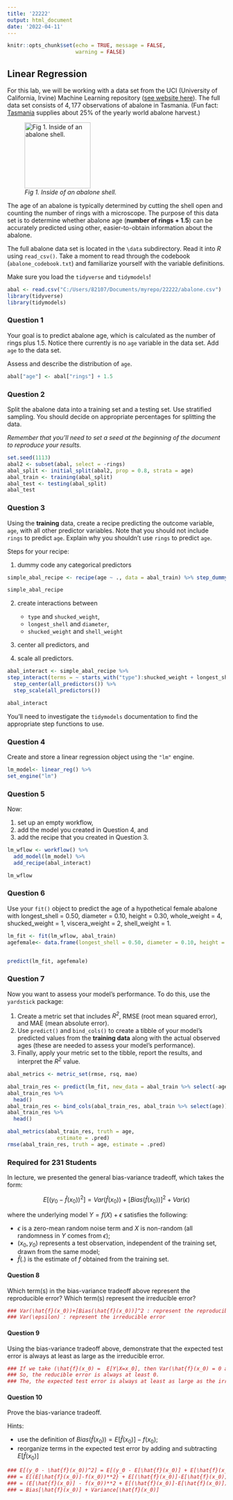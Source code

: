 ```yaml
---
title: '22222'
output: html_document
date: '2022-04-11'
---
```


```r
knitr::opts_chunk$set(echo = TRUE, message = FALSE,
                      warning = FALSE)
```

## Linear Regression

For this lab, we will be working with a data set from the UCI (University of California, Irvine) Machine Learning repository ([see website here](http://archive.ics.uci.edu/ml/datasets/Abalone)). The full data set consists of $4,177$ observations of abalone in Tasmania. (Fun fact: [Tasmania](https://en.wikipedia.org/wiki/Tasmania "Tasmania") supplies about $25\%$ of the yearly world abalone harvest.)

![*Fig 1. Inside of an abalone shell.*](https://cdn.shopify.com/s/files/1/1198/8002/products/1d89434927bffb6fd1786c19c2d921fb_2000x_652a2391-5a0a-4f10-966c-f759dc08635c_1024x1024.jpg?v=1582320404){width="152"}

The age of an abalone is typically determined by cutting the shell open and counting the number of rings with a microscope. The purpose of this data set is to determine whether abalone age (**number of rings + 1.5**) can be accurately predicted using other, easier-to-obtain information about the abalone.

The full abalone data set is located in the `\data` subdirectory. Read it into *R* using `read_csv()`. Take a moment to read through the codebook (`abalone_codebook.txt`) and familiarize yourself with the variable definitions.

Make sure you load the `tidyverse` and `tidymodels`!

```r
abal <- read.csv("C:/Users/82107/Documents/myrepo/22222/abalone.csv")
library(tidyverse)
library(tidymodels)
```


### Question 1

Your goal is to predict abalone age, which is calculated as the number of rings plus 1.5. Notice there currently is no `age` variable in the data set. Add `age` to the data set.

Assess and describe the distribution of `age`.

```r
abal["age"] <- abal["rings"] + 1.5
```


### Question 2

Split the abalone data into a training set and a testing set. Use stratified sampling. You should decide on appropriate percentages for splitting the data.

*Remember that you'll need to set a seed at the beginning of the document to reproduce your results.*

```r
set.seed(1113)
abal2 <- subset(abal, select = -rings)
abal_split <- initial_split(abal2, prop = 0.8, strata = age)
abal_train <- training(abal_split)
abal_test <- testing(abal_split)
abal_test
```


### Question 3

Using the **training** data, create a recipe predicting the outcome variable, `age`, with all other predictor variables. Note that you should not include `rings` to predict `age`. Explain why you shouldn't use `rings` to predict `age`.

Steps for your recipe:

1.  dummy code any categorical predictors

```r

simple_abal_recipe <- recipe(age ~ ., data = abal_train) %>% step_dummy(all_nominal_predictors())

simple_abal_recipe
```


2.  create interactions between

    -   `type` and `shucked_weight`,
    -   `longest_shell` and `diameter`,
    -   `shucked_weight` and `shell_weight`
    
3.  center all predictors, and

4.  scale all predictors.

```r
abal_interact <- simple_abal_recipe %>%
step_interact(terms = ~ starts_with("type"):shucked_weight + longest_shell:diameter + shucked_weight:shell_weight) %>%
  step_center(all_predictors()) %>%
  step_scale(all_predictors())

abal_interact

```

You'll need to investigate the `tidymodels` documentation to find the appropriate step functions to use.

### Question 4

Create and store a linear regression object using the `"lm"` engine.

```r
lm_model<- linear_reg() %>%
set_engine("lm")
```

### Question 5

Now:

1.  set up an empty workflow,
2.  add the model you created in Question 4, and
3.  add the recipe that you created in Question 3.

```r
lm_wflow <- workflow() %>%
  add_model(lm_model) %>%
  add_recipe(abal_interact)

lm_wflow
```


### Question 6

Use your `fit()` object to predict the age of a hypothetical female abalone with longest_shell = 0.50, diameter = 0.10, height = 0.30, whole_weight = 4, shucked_weight = 1, viscera_weight = 2, shell_weight = 1.

```r
lm_fit <- fit(lm_wflow, abal_train)
agefemale<- data.frame(longest_shell = 0.50, diameter = 0.10, height = 0.30, whole_weight = 4, shucked_weight = 1, viscera_weight = 2, shell_weight = 1, type='F')


predict(lm_fit, agefemale)

```


### Question 7

Now you want to assess your model's performance. To do this, use the `yardstick` package:

1.  Create a metric set that includes *R^2^*, RMSE (root mean squared error), and MAE (mean absolute error).
2.  Use `predict()` and `bind_cols()` to create a tibble of your model's predicted values from the **training data** along with the actual observed ages (these are needed to assess your model's performance).
3.  Finally, apply your metric set to the tibble, report the results, and interpret the *R^2^* value.

```r
abal_metrics <- metric_set(rmse, rsq, mae)

abal_train_res <- predict(lm_fit, new_data = abal_train %>% select(-age))
abal_train_res %>%
  head()
abal_train_res <- bind_cols(abal_train_res, abal_train %>% select(age))
abal_train_res %>%
  head()

abal_metrics(abal_train_res, truth = age, 
                estimate = .pred)
rmse(abal_train_res, truth = age, estimate = .pred)


```

### Required for 231 Students

In lecture, we presented the general bias-variance tradeoff, which takes the form:

$$
E[(y_0 - \hat{f}(x_0))^2]=Var(\hat{f}(x_0))+[Bias(\hat{f}(x_0))]^2+Var(\epsilon)
$$

where the underlying model $Y=f(X)+\epsilon$ satisfies the following:

- $\epsilon$ is a zero-mean random noise term and $X$ is non-random (all randomness in $Y$ comes from $\epsilon$);
- $(x_0, y_0)$ represents a test observation, independent of the training set, drawn from the same model;
- $\hat{f}(.)$ is the estimate of $f$ obtained from the training set.

#### Question 8

Which term(s) in the bias-variance tradeoff above represent the reproducible error? Which term(s) represent the irreducible error?

```r
### Var(\hat{f}(x_0))+[Bias(\hat{f}(x_0))]^2 : represent the reproducible error
### Var(\epsilon) : represent the irreducible error
```

#### Question 9

Using the bias-variance tradeoff above, demonstrate that the expected test error is always at least as large as the irreducible error.

```r
### If we take (\hat{f}(x_0) =  E[Y|X=x_0], then Var(\hat{f}(x_0) = 0 and [Bias(\hat{f}(x_0))]^2 = 0.
### So, the reducible error is always at least 0.
### The, the expected test error is always at least as large as the irreducbile error.
```


#### Question 10

Prove the bias-variance tradeoff.

Hints:

- use the definition of $Bias(\hat{f}(x_0))=E[\hat{f}(x_0)]-f(x_0)$;
- reorganize terms in the expected test error by adding and subtracting $E[\hat{f}(x_0)]$

```r
### E[(y_0 - \hat{f}(x_0))^2] = E[(y_0 - E[\hat{f}(x_0)] + E[\hat{f}(x_0)] - \hat{f}(x_0))^2]
### = E[(E[\hat{f}(x_0)]-f(x_0))**2} + E[(\hat{f}(x_0)]-E[\hat{f}(x_0)])**2] -2E[(f(X_0))-E[\hat{f}(x_0)])]( \hat{f}(x_0)-E[\hat{f}(x_0)])
### = (E[\hat{f}(x_0)] - f(x_0))**2 + E[(\hat{f}(x_0)]-E[\hat{f}(x_0)])**2] -2E[(f(X_0))-E[\hat{f}(x_0)])]( E[\hat{f}(x_0)-E[\hat{f}(x_0)])
### = Bias[\hat{f}(x_0)] + Variance[\hat{f}(x_0)]  
```